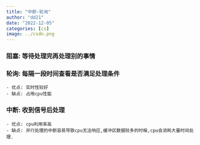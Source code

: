 ```yaml
---
title: "中断-轮询"
author: "dd21"
date: "2022-12-05" 
categories: [cs]
image: ../csdn.png
---
```




### 阻塞: 等待处理完再处理别的事情

### 轮询: 每隔一段时间查看是否满足处理条件
	- 优点: 实时性较好
	- 缺点: 占用cpu性能
### 中断: 收到信号后处理
	- 优点: cpu利用率高
	- 缺点: 并行处理的中断容易导致cpu无法响应,缓冲区数据较多的时候,cpu会消耗大量时间处理.
